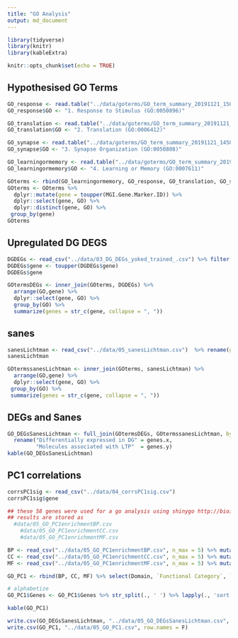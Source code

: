 ```yaml
---
title: "GO Analysis"
output: md_document
---
```


```r
library(tidyverse)
library(knitr)
library(kableExtra)

knitr::opts_chunk$set(echo = TRUE)
```


## Hypothesised GO Terms

```r
GO_response <- read.table("../data/goterms/GO_term_summary_20191121_150656.txt", sep = "\t", row.names = NULL,  fill=TRUE)
GO_response$GO <- "1. Response to Stimulus (GO:0050896)"

GO_translation <- read.table("../data/goterms/GO_term_summary_20191121_141252.txt", sep = "\t", row.names = NULL)
GO_translation$GO <- "2. Translation (GO:0006412)"

GO_synapse <- read.table("../data/goterms/GO_term_summary_20191121_145034.txt", sep = "\t", row.names = NULL)
GO_synapse$GO <- "3. Synapse Organization (GO:0050808)"

GO_learningormemory <- read.table("../data/goterms/GO_term_summary_20191121_142500.txt", sep = "\t", row.names = NULL)
GO_learningormemory$GO <- "4. Learning or Memory (GO:0007611)"

GOterms <- rbind(GO_learningormemory, GO_response, GO_translation, GO_synapse)
GOterms <- GOterms %>%
  dplyr::mutate(gene = toupper(MGI.Gene.Marker.ID)) %>% 
  dplyr::select(gene, GO) %>% 
  dplyr::distinct(gene, GO) %>% 
 group_by(gene) 
GOterms

```

## Upregulated DG DEGS


```r
DGDEGs <- read_csv("../data/03_DG_DEGs_yoked_trained_.csv") %>% filter(direction == "trained")
DGDEGs$gene <- toupper(DGDEGs$gene)
DGDEGs$gene

GOtermsDEGs <- inner_join(GOterms, DGDEGs) %>%
  arrange(GO,gene) %>%
  dplyr::select(gene, GO) %>% 
  group_by(GO) %>%
  summarize(genes = str_c(gene, collapse = ", "))
```


## sanes

```r
sanesLichtman <- read_csv("../data/05_sanesLichtman.csv")  %>% rename(gene = genes)
sanesLichtman

GOtermssanesLichtman <- inner_join(GOterms, sanesLichtman) %>%
  arrange(GO,gene) %>%
  dplyr::select(gene, GO) %>% 
 group_by(GO) %>%
 summarize(genes = str_c(gene, collapse = ", "))

```

## DEGs and Sanes


```r
GO_DEGsSanesLichtman <- full_join(GOtermsDEGs, GOtermssanesLichtman, by = "GO") %>%
  rename("Differentially expressed in DG" = genes.x,
         "Molecules associated with LTP"  = genes.y)
kable(GO_DEGsSanesLichtman)
```


## PC1 correlations

```r
corrsPC1sig <- read_csv("../data/04_corrsPC1sig.csv")
corrsPC1sig$gene

## these 58 genes were used for a go analysis using shinygo http://bioinformatics.sdstate.edu/go/
## results are stored as 
  #data/05_GO_PC1enrichmentBP.csv
	#data/05_GO_PC1enrichmentCC.csv
	#data/05_GO_PC1enrichmentMF.csv

BP <- read_csv("../data/05_GO_PC1enrichmentBP.csv", n_max = 5) %>% mutate(Domain = "BP") 
CC <- read_csv("../data/05_GO_PC1enrichmentCC.csv", n_max = 5) %>% mutate(Domain = "CC") 
MF <- read_csv("../data/05_GO_PC1enrichmentMF.csv", n_max = 5) %>% mutate(Domain = "MF") 

GO_PC1 <- rbind(BP, CC, MF) %>% select(Domain, `Functional Category`, `Total genes`, `Genes in list`, Genes)

# alphabetize
GO_PC1$Genes <- GO_PC1$Genes %>% str_split(., ' ') %>% lapply(., 'sort') %>%  lapply(., 'paste', collapse=' ') %>% unlist(.)

kable(GO_PC1) 
```
```r
write.csv(GO_DEGsSanesLichtman, "../data/05_GO_DEGsSanesLichtman.csv", row.names = F)
write.csv(GO_PC1, "../data/05_GO_PC1.csv", row.names = F)
```